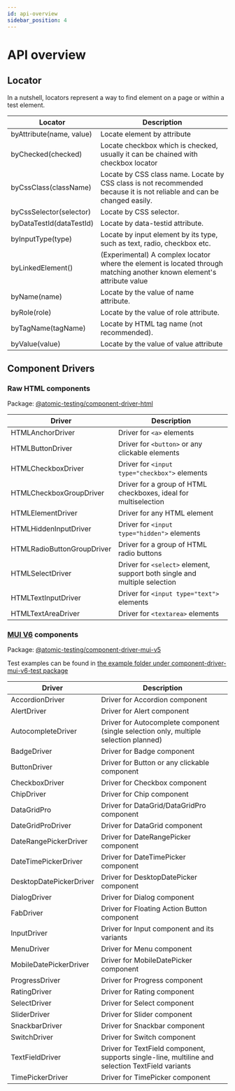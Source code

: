```yaml
---
id: api-overview
sidebar_position: 4
---
```


# API overview

## Locator

In a nutshell, locators represent a way to find element on a page or within a test element.

| Locator                  | Description                                                                                                            |
| ------------------------ | ---------------------------------------------------------------------------------------------------------------------- |
| byAttribute(name, value) | Locate element by attribute                                                                                            |
| byChecked(checked)       | Locate checkbox which is checked, usually it can be chained with checkbox locator                                      |
| byCssClass(className)    | Locate by CSS class name. Locate by CSS class is not recommended because it is not reliable and can be changed easily. |
| byCssSelector(selector)  | Locate by CSS selector.                                                                                                |
| byDataTestId(dataTestId) | Locate by data-testid attribute.                                                                                       |
| byInputType(type)        | Locate by input element by its type, such as text, radio, checkbox etc.                                                |
| byLinkedElement()        | (Experimental) A complex locator where the element is located through matching another known element's attribute value |
| byName(name)             | Locate by the value of name attribute.                                                                                 |
| byRole(role)             | Locate by the value of role attribute.                                                                                 |
| byTagName(tagName)       | Locate by HTML tag name (not recommended).                                                                             |
| byValue(value)           | Locate by the value of value attribute                                                                                 |

## Component Drivers

### Raw HTML components

Package: [@atomic-testing/component-driver-html](https://github.com/atomic-testing/atomic-testing/tree/main/packages/component-driver-html/src/components)

| Driver                     | Description                                                               |
| -------------------------- | ------------------------------------------------------------------------- |
| HTMLAnchorDriver           | Driver for `<a>` elements                                                 |
| HTMLButtonDriver           | Driver for `<button>` or any clickable elements                           |
| HTMLCheckboxDriver         | Driver for `<input type="checkbox">` elements                             |
| HTMLCheckboxGroupDriver    | Driver for a group of HTML checkboxes, ideal for multiselection           |
| HTMLElementDriver          | Driver for any HTML element                                               |
| HTMLHiddenInputDriver      | Driver for `<input type="hidden">` elements                               |
| HTMLRadioButtonGroupDriver | Driver for a group of HTML radio buttons                                  |
| HTMLSelectDriver           | Driver for `<select>` element, support both single and multiple selection |
| HTMLTextInputDriver        | Driver for `<input type="text">` elements                                 |
| HTMLTextAreaDriver         | Driver for `<textarea>` elements                                          |

### [MUI V6](https://mui.com/material-ui/getting-started/overview/) components

Package: [@atomic-testing/component-driver-mui-v5](https://github.com/atomic-testing/atomic-testing/tree/main/packages/component-driver-mui-v5/src/components)

Test examples can be found in [the example folder under component-driver-mui-v6-test package](https://github.com/atomic-testing/atomic-testing/tree/main/packages/component-driver-mui-v6-test/src/examples)

| Driver                  | Description                                                                                      |
| ----------------------- | ------------------------------------------------------------------------------------------------ |
| AccordionDriver         | Driver for Accordion component                                                                   |
| AlertDriver             | Driver for Alert component                                                                       |
| AutocompleteDriver      | Driver for Autocomplete component (single selection only, multiple selection planned)            |
| BadgeDriver             | Driver for Badge component                                                                       |
| ButtonDriver            | Driver for Button or any clickable component                                                     |
| CheckboxDriver          | Driver for Checkbox component                                                                    |
| ChipDriver              | Driver for Chip component                                                                        |
| DataGridPro             | Driver for DataGrid/DataGridPro component                                                        |
| DateGridProDriver       | Driver for DataGrid component                                                                    |
| DateRangePickerDriver   | Driver for DateRangePicker component                                                             |
| DateTimePickerDriver    | Driver for DateTimePicker component                                                              |
| DesktopDatePickerDriver | Driver for DesktopDatePicker component                                                           |
| DialogDriver            | Driver for Dialog component                                                                      |
| FabDriver               | Driver for Floating Action Button component                                                      |
| InputDriver             | Driver for Input component and its variants                                                      |
| MenuDriver              | Driver for Menu component                                                                        |
| MobileDatePickerDriver  | Driver for MobileDatePicker component                                                            |
| ProgressDriver          | Driver for Progress component                                                                    |
| RatingDriver            | Driver for Rating component                                                                      |
| SelectDriver            | Driver for Select component                                                                      |
| SliderDriver            | Driver for Slider component                                                                      |
| SnackbarDriver          | Driver for Snackbar component                                                                    |
| SwitchDriver            | Driver for Switch component                                                                      |
| TextFieldDriver         | Driver for TextField component, supports single-line, multiline and selection TextField variants |
| TimePickerDriver        | Driver for TimePicker component                                                                  |
